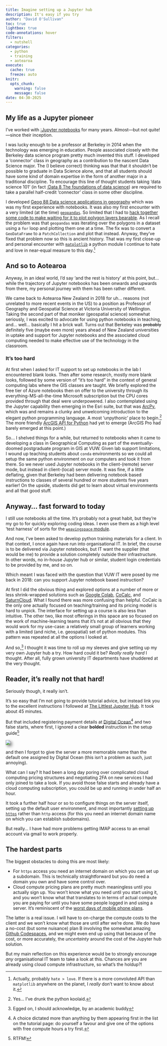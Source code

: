 ```yaml
---
title: Imagine setting up a Jupyter hub
description: It's easy if you try
author: "David O'Sullivan"
toc: true
lightbox: true
code-annotations: hover
filters: 
  - nutshell
categories:
  - python
  - training
  - aotearoa
execute:
  cache: true
  freeze: auto
knitr:
  opts_chunk: 
    warning: false
    message: false
date: 04-30-2025
---
```


## My life as a Jupyter pioneer
I've worked with [:Jupyter notebooks](https://en.wikipedia.org/wiki/Project_Jupyter) for many years. Almost&mdash;but not quite!&mdash;since their inception.

I was lucky enough to be a professor at Berkeley in 2014 when the technology was emerging in education. People associated closely with the Berkeley data science program pretty much invented this stuff. I developed a 'connector' class in geography as a contribution to the nascent Data Science major. The (I believe correct) thinking was that that it shouldn't be possible to graduate in Data Science alone, and that all students should have some kind of domain expertise in the form of another major in a traditional discipline. To encourage this line of thought students taking 'data science 101' (in fact [:Data 8 The foundations of data science](https://www.data8.org/)) are required to take a parallel half-credit 'connector' class in some other discipline. 

I developed [Geog 88 Data science applications in geography](https://cdss.berkeley.edu/course/data-science-applications-geography) which was was my first experience with notebooks. It was also my first encounter with a very limited (at the time) [`geopandas`](https://geopandas.org). So limited that I had to [hack together some code to make waiting for it to plot polygon layers bearable](https://github.com/DOSull/Geog-88-Labs/blob/master/Figuring%20out%20geopandas.ipynb). As I recall the problem was that `geopandas` was iterating over the polygons in a dataset using a `for` loop and plotting them one at a time. The fix was to convert a `GeoDataFrame` to a `PatchCollection` and plot that instead. Anyway, they've fixed that problem now so this is ancient history. That was my first close-up and personal encounter with [`matplotlib`](https://matplotlib.org) a python module I continue to hate and love in near-equal measure to this day.^[Actually, probably `hate > love`. If there is a more convoluted API than `matplotlib` anywhere on the planet, I _really_ don't want to know about it.]

## And so to Aotearoa
Anyway, in an ideal world, I'd say 'and the rest is history' at this point, but... while the trajectory of Jupyter notebooks has been onwards and upwards from there, my personal journey with them has been rather different.

We came back to Aotearoa New Zealand in 2018 for uh... reasons (not unrelated to more recent events in the US) to a position as Professor of Geography and Geospatial Science at Victoria University of Wellington. Taking the second part of that moniker (geospatial science) somewhat seriously, I was excited to advocate for using python notebooks in teaching, and... well... basically I hit a brick wall. Turns out that Berkeley was ~~probably~~ definitely five (maybe even more) years ahead of New Zealand universities in uptake and support for Jupyter notebooks and the associated cloud computing needed to make effective use of the technology in the classroom. 

### It's too hard
At first when I asked for IT support to set up notebooks in the lab I encountered blank looks. Then after some research, mostly more blank looks, followed by some version of "it's too hard" in the context of general computing labs where the GIS classes are taught. We briefly explored the free tier of Azure notebooks then on offer to the university through its everything-MS-all-the-time Microsoft subscription but the CPU cores provided through that deal were underpowered. I also contemplated using the Jupyter capability then emerging in the Esri suite, but that was [ArcPy](https://pro.arcgis.com/en/pro-app/latest/arcpy/get-started/what-is-arcpy-.htm), which was and remains a clunky and unwelcoming introduction to the elegant python programming language. A most 'unpythonic' place to begin.^[Yes... I've drunk the python koolaid.] The more friendly [ArcGIS API for Python](https://developers.arcgis.com/python/latest/) had yet to emerge (ArcGIS Pro had barely emerged at this point.)

So... I shelved things for a while, but returned to notebooks when it came to developing a class in Geographical Computing as part of the eventually-doomed postgraduate program in GIS at VUW. Given lab support limitations, I wound up teaching students about `conda` environments so we could all setup the same python environment on our computers and took it from there. So we never used Jupyter notebooks in the client-(remote) server mode, but instead in client-(local) server mode. It was fine, if a little deflating, given that Berkeley had been delivering notebook based instructions to classes of several hundred or more students five years earlier! On the upside, students did get to learn about virtual environments and all that good stuff.

## Anyway... fast forward to today
I still use notebooks all the time. It's probably not a great habit, but they're my go to for quickly exploring coding ideas. I even use them as a high level 'test harness' of sorts for the [`weavingspace` module](https://github.com/DOSull/weaving-space/tree/main/examples).

And now, I've been asked to develop python training materials for a client. In that context, I once again have run into organisational IT. In brief, the course is to be delivered via Jupyter notebooks, but IT want the supplier (that would be me) to provide a solution completely outside their infrastructure. In other words, no in-house Jupyter hub or similar, student login credentials to be provided by me, and so on.

Which meant I was faced with the question that VUW IT were posed by me back in 2018: can you support Jupyter notebook based instruction? 

At first I did the obvious thing and explored options at a number of more or less shrink-wrapped solutions such as [Google Colab](https://colab.research.google.com/), [CoCalc](https://cocalc.com), and [SaturnCloud](https://saturncloud.io). What I found there was more confusing than helpful. CoCalc is the only one actually focused on teaching/training and its pricing model is hard to unpick. The interface for setting up a course is also less than intuitive. The other two, like most offerings in this space are so focused on the work of machine-learning teams that it's not at all obvious that they would work for my use-case: a relatively small group of learners working with a limited (and niche, i.e. geospatial) set of python modules. This pattern was repeated at all the options I looked at.

And so,^[Egged on, I should acknowledge, by an academic buddy] I thought it was time to roll up my sleeves and give setting up my very own Jupyter hub a try. How hard could it be? _Really really hard_ I thought. After all, fully grown university IT departments have shuddered at the very thought.

## Reader, it's really not that hard!
Seriously though, it really isn't.

It's so easy that I'm not going to provide tutorial advice, but instead link you to the excellent instructions I followed at [The Littlest Jupyter Hub](https://tljh.jupyter.org/en/latest/). It took about 45 minutes. 

But that included registering payment details at [Digital Ocean](https://www.digitalocean.com/)^[A choice dictated more than anything by them appearing first in the list on the tutorial page: do yourself a favour and give one of the options with free compute hours a try first.] and two false starts, where first, I ignored a clear **bolded** instruction in the setup guide^[RTFM!]

![](tljh-bolded-instruction.png){style="filter: drop-shadow(5px 5px 5px gray);"}

and then I forgot to give the server a more memorable name than the default one assigned by Digital Ocean (this isn't a problem as such, just annoying). 

What can I say? It had been a long day poring over complicated cloud computing pricing structures and negotiating 2FA on new services I had only joined to take a look. If you avoid those false starts and already have a cloud computing subscription, you could be up and running in under half an hour.

It took a further half hour or so to configure things on the server itself, setting up the default user environment, and most importantly [setting up `https`](https://tljh.jupyter.org/en/latest/howto/admin/https.html) rather than `http` access (for this you need an internet domain name on which you can establish subdomains).

But really... I have had more problems getting IMAP access to an email account via gmail to work properly.

## The hardest parts
The biggest obstacles to doing this are most likely:

+ For `https` access you need an internet domain on which you can set up a subdomain. This is technically straightforward but you do need a domain you own and have some control over.
+ Cloud compute pricing plans are pretty much meaningless until you actually sign up. You won't know what you need until you start using it, and you won't know what that translates to in terms of actual compute you are paying for until you have some people logged in and using a server. It's reminiscent of the [worst days of mobile phone plans](https://www.youtube.com/watch?v=UcRTXAyBOcY).

The latter is a real issue. I will have to on-charge the compute costs to the client and we won't know what those are until after we're done. We do have a no-cost (but some nuisance) plan B involving the somewhat amazing [Github Codespaces](https://github.com/features/codespaces), and we might even end up using that because of the cost, or more accurately, the _uncertainty_ around the cost of the Jupyter hub solution.

But my main reflection on this experience would be to strongly encourage _any_ organisational IT team to take a look at this. Chances are you are already using cloud compute infrastructure, so what's the holdup?!



